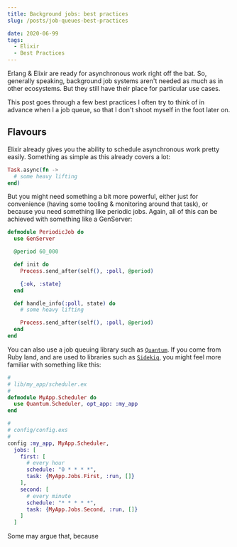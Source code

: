 ```yaml
---
title: Background jobs: best practices
slug: /posts/job-queues-best-practices

date: 2020-06-99
tags:
  - Elixir
  - Best Practices
---
```


[quantum]: https://github.com/quantum-elixir/quantum-core
[sidekiq]: https://github.com/mperham/sidekiq

Erlang & Elixir are ready for asynchronous work right off the bat. So, generally speaking, background job systems aren't
needed as much as in other ecosystems. But they still have their place for particular use cases.

This post goes through a few best practices I often try to think of in advance when I a job queue, so that I don't shoot
myself in the foot later on.

## Flavours

Elixir already gives you the ability to schedule asynchronous work pretty easily. Something as simple as this already
covers a lot:

```elixir
Task.async(fn ->
  # some heavy lifting
end)
```

But you might need something a bit more powerful, either just for convenience (having some tooling & monitoring around
that task), or because you need something like periodic jobs. Again, all of this can be achieved with something like
a GenServer:

```elixir
defmodule PeriodicJob do
  use GenServer

  @period 60_000

  def init do
    Process.send_after(self(), :poll, @period)

    {:ok, :state}
  end

  def handle_info(:poll, state) do
    # some heavy lifting

    Process.send_after(self(), :poll, @period)
  end
end
```

You can also use a job queuing library such as [`Quantum`][quantum]. If you come from Ruby land, and are used to libraries such as
[`Sidekiq`][sidekiq], you might feel more familiar with something like this:

```elixir
#
# lib/my_app/scheduler.ex
#
defmodule MyApp.Scheduler do
  use Quantum.Scheduler, opt_app: :my_app
end

#
# config/config.exs
#
config :my_app, MyApp.Scheduler,
  jobs: [
    first: [
      # every hour
      schedule: "0 * * * *",
      task: {MyApp.Jobs.First, :run, []}
    ],
    second: [
      # every minute
      schedule: "* * * * *",
      task: {MyApp.Jobs.Second, :run, []}
    ]
  ]
```

Some may argue that, because 
